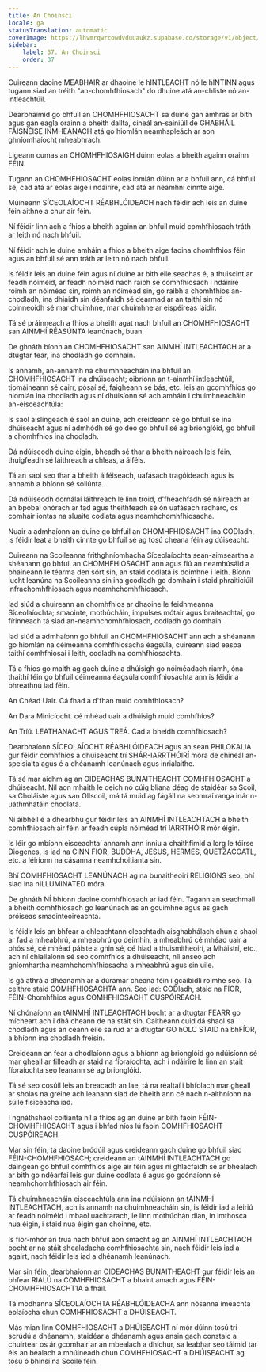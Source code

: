 ```yaml
---
title: An Choinsci
locale: ga
statusTranslation: automatic
coverImage: https://lhvmrqwrcowdvduuaukz.supabase.co/storage/v1/object/public/strapi-uploads/small_cover-educacion-fundamental.webp-2d51a7828a2b1309555be27f7e2a61a0.webp
sidebar:
    label: 37. An Choinsci
    order: 37
---
```

Cuireann daoine MEABHAIR ar dhaoine le hINTLEACHT nó le hINTINN agus tugann siad an tréith "an-chomhfhiosach" do dhuine atá an-chliste nó an-intleachtúil.

Dearbhaímid go bhfuil an CHOMHFHIOSACHT sa duine gan amhras ar bith agus gan eagla orainn a bheith dallta, cineál an-sainiúil de GHABHÁIL FAISNÉISE INMHEÁNACH atá go hiomlán neamhspleách ar aon ghníomhaíocht mheabhrach.

Ligeann cumas an CHOMHFHIOSAIGH dúinn eolas a bheith againn orainn FÉIN.

Tugann an CHOMHFHIOSACHT eolas iomlán dúinn ar a bhfuil ann, cá bhfuil sé, cad atá ar eolas aige i ndáiríre, cad atá ar neamhní cinnte aige.

Múineann SÍCEOLAÍOCHT RÉABHLÓIDEACH nach féidir ach leis an duine féin aithne a chur air féin.

Ní féidir linn ach a fhios a bheith againn an bhfuil muid comhfhiosach tráth ar leith nó nach bhfuil.

Ní féidir ach le duine amháin a fhios a bheith aige faoina chomhfhios féin agus an bhfuil sé ann tráth ar leith nó nach bhfuil.

Is féidir leis an duine féin agus ní duine ar bith eile seachas é, a thuiscint ar feadh nóiméid, ar feadh nóiméid nach raibh sé comhfhiosach i ndáiríre roimh an nóiméad sin, roimh an nóiméad sin, go raibh a chomhfhios an-chodladh, ina dhiaidh sin déanfaidh sé dearmad ar an taithí sin nó coinneoidh sé mar chuimhne, mar chuimhne ar eispéireas láidir.

Tá sé práinneach a fhios a bheith agat nach bhfuil an CHOMHFHIOSACHT san AINMHÍ RÉASÚNTA leanúnach, buan.

De ghnáth bíonn an CHOMHFHIOSACHT san AINMHÍ INTLEACHTACH ar a dtugtar fear, ina chodladh go domhain.

Is annamh, an-annamh na chuimhneacháin ina bhfuil an CHOMHFHIOSACHT ina dhúiseacht; oibríonn an t-ainmhí intleachtúil, tiomáineann sé cairr, pósaí sé, faigheann sé bás, etc. leis an gcomhfhios go hiomlán ina chodladh agus ní dhúisíonn sé ach amháin i chuimhneacháin an-eisceachtúla:

Is saol aislingeach é saol an duine, ach creideann sé go bhfuil sé ina dhúiseacht agus ní admhódh sé go deo go bhfuil sé ag brionglóid, go bhfuil a chomhfhios ina chodladh.

Dá ndúiseodh duine éigin, bheadh sé thar a bheith náireach leis féin, thuigfeadh sé láithreach a chleas, a áiféis.

Tá an saol seo thar a bheith áiféiseach, uafásach tragóideach agus is annamh a bhíonn sé sollúnta.

Dá ndúiseodh dornálaí láithreach le linn troid, d'fhéachfadh sé náireach ar an bpobal onórach ar fad agus theithfeadh sé ón uafásach radharc, os comhair iontas na sluaite codlata agus neamhchomhfhiosacha.

Nuair a admhaíonn an duine go bhfuil an CHOMHFHIOSACHT ina CODladh, is féidir leat a bheith cinnte go bhfuil sé ag tosú cheana féin ag dúiseacht.

Cuireann na Scoileanna frithghníomhacha Síceolaíochta sean-aimseartha a shéanann go bhfuil an CHOMHFHIOSACHT ann agus fiú an neamhúsáid a bhaineann le téarma den sórt sin, an staid codlata is doimhne i leith. Bíonn lucht leanúna na Scoileanna sin ina gcodladh go domhain i staid phraiticiúil infrachomhfhiosach agus neamhchomhfhiosach.

Iad siúd a chuireann an chomhfhios ar dhaoine le feidhmeanna Síceolaíochta; smaointe, mothúcháin, impulses mótair agus braiteachtaí, go fírinneach tá siad an-neamhchomhfhiosach, codladh go domhain.

Iad siúd a admhaíonn go bhfuil an CHOMHFHIOSACHT ann ach a shéanann go hiomlán na céimeanna comhfhiosacha éagsúla, cuireann siad easpa taithí comhfhiosaí i leith, codladh na comhfhiosachta.

Tá a fhios go maith ag gach duine a dhúisigh go nóiméadach riamh, óna thaithí féin go bhfuil céimeanna éagsúla comhfhiosachta ann is féidir a bhreathnú iad féin.

An Chéad Uair. Cá fhad a d'fhan muid comhfhiosach?

An Dara Minicíocht. cé mhéad uair a dhúisigh muid comhfhios?

An Tríú. LEATHANACHT AGUS TREÁ. Cad a bheidh comhfhiosach?

Dearbhaíonn SÍCEOLAÍOCHT RÉABHLÓIDEACH agus an sean PHILOKALIA gur féidir comhfhios a dhúiseacht trí SHÁR-IARRTHÓIRÍ móra de chineál an-speisialta agus é a dhéanamh leanúnach agus inrialaithe.

Tá sé mar aidhm ag an OIDEACHAS BUNAITHEACHT COMHFHIOSACHT a dhúiseacht. Níl aon mhaith le deich nó cúig bliana déag de staidéar sa Scoil, sa Choláiste agus san Ollscoil, má tá muid ag fágáil na seomraí ranga inár n-uathmhatáin chodlata.

Ní áibhéil é a dhearbhú gur féidir leis an AINMHÍ INTLEACHTACH a bheith comhfhiosach air féin ar feadh cúpla nóiméad trí IARRTHÓIR mór éigin.

Is léir go mbíonn eisceachtaí annamh ann inniu a chaithfimid a lorg le tóirse Diogenes, is iad na CINN FÍOR, BUDDHA, JESUS, HERMES, QUETZACOATL, etc. a léiríonn na cásanna neamhchoitianta sin.

Bhí COMHFHIOSACHT LEANÚNACH ag na bunaitheoirí RELIGIONS seo, bhí siad ina nILLUMINATED móra.

De ghnáth NÍ bhíonn daoine comhfhiosach ar iad féin. Tagann an seachmall a bheith comhfhiosach go leanúnach as an gcuimhne agus as gach próiseas smaointeoireachta.

Is féidir leis an bhfear a chleachtann cleachtadh aisghabhálach chun a shaol ar fad a mheabhrú, a mheabhrú go deimhin, a mheabhrú cé mhéad uair a phós sé, cé mhéad páiste a ghin sé, cé hiad a thuismitheoirí, a Mháistrí, etc., ach ní chiallaíonn sé seo comhfhios a dhúiseacht, níl anseo ach gníomhartha neamhchomhfhiosacha a mheabhrú agus sin uile.

Is gá athrá a dhéanamh ar a dúramar cheana féin i gcaibidlí roimhe seo. Tá ceithre staid COMHFHIOSACHTA ann. Seo iad: CODladh, staid na FÍOR, FÉIN-Chomhfhios agus COMHFHIOSACHT CUSPÓIREACH.

Ní chónaíonn an tAINMHÍ INTLEACHTACH bocht ar a dtugtar FEARR go mícheart ach i dhá cheann de na stáit sin. Caitheann cuid dá shaol sa chodladh agus an ceann eile sa rud ar a dtugtar GO hOLC STAID na bhFÍOR, a bhíonn ina chodladh freisin.

Creideann an fear a chodlaíonn agus a bhíonn ag brionglóid go ndúisíonn sé mar gheall ar filleadh ar staid na fíoraíochta, ach i ndáiríre le linn an stáit fíoraíochta seo leanann sé ag brionglóid.

Tá sé seo cosúil leis an breacadh an lae, tá na réaltaí i bhfolach mar gheall ar sholas na gréine ach leanann siad de bheith ann cé nach n-aithníonn na súile fisiceacha iad.

I ngnáthshaol coitianta níl a fhios ag an duine ar bith faoin FÉIN-CHOMHFHIOSACHT agus i bhfad níos lú faoin COMHFHIOSACHT CUSPÓIREACH.

Mar sin féin, tá daoine bródúil agus creideann gach duine go bhfuil siad FÉIN-CHOMHFHIOSACH; creideann an tAINMHÍ INTLEACHTACH go daingean go bhfuil comhfhios aige air féin agus ní ghlacfaidh sé ar bhealach ar bith go ndéarfaí leis gur duine codlata é agus go gcónaíonn sé neamhchomhfhiosach air féin.

Tá chuimhneacháin eisceachtúla ann ina ndúisíonn an tAINMHÍ INTLEACHTACH, ach is annamh na chuimhneacháin sin, is féidir iad a léiriú ar feadh nóiméid i mbaol uachtarach, le linn mothúchán dian, in imthosca nua éigin, i staid nua éigin gan choinne, etc.

Is fíor-mhór an trua nach bhfuil aon smacht ag an AINMHÍ INTLEACHTACH bocht ar na stáit shealadacha comhfhiosachta sin, nach féidir leis iad a agairt, nach féidir leis iad a dhéanamh leanúnach.

Mar sin féin, dearbhaíonn an OIDEACHAS BUNAITHEACHT gur féidir leis an bhfear RIALÚ na COMHFHIOSACHT a bhaint amach agus FÉIN-CHOMHFHIOSACHT1A a fháil.

Tá modhanna SÍCEOLAÍOCHTA RÉABHLÓIDEACHA ann nósanna imeachta eolaíocha chun COMHFHIOSACHT a DHÚISEACHT.

Más mian linn COMHFHIOSACHT a DHÚISEACHT ní mór dúinn tosú trí scrúdú a dhéanamh, staidéar a dhéanamh agus ansin gach constaic a chuirtear os ár gcomhair ar an mbealach a dhíchur, sa leabhar seo táimid tar éis an bealach a mhúineadh chun COMHFHIOSACHT a DHÚISEACHT ag tosú ó bhinsí na Scoile féin.

